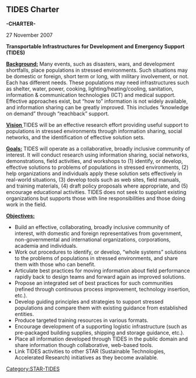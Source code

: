 {{STAR TIDES header}}

== '''TIDES Charter''' ==

''' -CHARTER-'''

27 November 2007

'''Transportable Infrastructures for Development and Emergency Support'''
'''(TIDES)'''

<u>'''Background:'''</u>  Many events, such as disasters, wars, and development shortfalls, place populations in stressed environments.  Such situations may be domestic or foreign, short term or long, with military involvement, or not.  Each has different needs.  These populations may need infrastructures such as shelter, water, power, cooking, lighting/heating/cooling, sanitation, information & communication technologies (ICT) and medical support.  Effective approaches exist, but “how to” information is not widely available, and information sharing can be greatly improved.  This includes “knowledge on demand” through “reachback” support.  

<u>'''Vision </u> '''TIDES will be an effective research effort providing useful support to populations in stressed environments through information sharing, social networks, and the identification of effective solution sets. 

<u>'''Goals:'''</u>  TIDES will operate as a collaborative, broadly inclusive community of interest.  It will conduct research using information sharing, social networks, demonstrations, field activities, and workshops to (1) identify, or develop, effective solutions to problems of populations in stressed environments, (2) help organizations and individuals apply these solution sets effectively in real-world situations, (3) develop tools such as web sites, field manuals, and training materials, (4) draft policy proposals where appropriate, and (5) encourage educational activities.  TIDES does not seek to supplant existing organizations but supports those with line responsibilities and those doing work in the field.

<u>'''Objectives: '''</u>
* Build an effective, collaborating, broadly inclusive community of interest, with domestic and foreign representatives from government, non-governmental and international organizations, corporations, academia and individuals.
* Work out procedures to identify, or develop, “whole systems” solutions to the problems of populations in stressed environments, and share them with those who can benefit.
* Articulate best practices for moving information about field performance rapidly back to design teams and forward again as improved solutions.
* Propose an integrated set of best practices for such communities (refined through continuous process improvement, technology insertion, etc.).
* Develop guiding principles and strategies to support stressed populations and compare them with existing guidance from established entities.
* Produce targeted training resources in various formats.
* Encourage development of a supporting logistic infrastructure (such as pre-packaged building supplies, shipping and storage guidance, etc.).
* Place all information developed through TIDES in the public domain and share information though collaborative, web-based tools.
* Link TIDES activities to other STAR (Sustainable Technologies, Accelerated Research) initiatives as they become available.

[[Category:STAR-TIDES]]